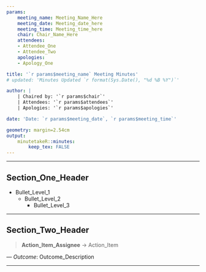 ```yaml
---
params:
    meeting_name: Meeting_Name_Here
    meeting_date: Meeting_date_here
    meeting_time: Meeting_time_here
    chair: Chair_Name_Here
    attendees:
    - Attendee_One
    - Attendee_Two
    apologies:
    - Apology_One

title: '`r params$meeting_name` Meeting Minutes'
# updated: 'Minutes Updated `r format(Sys.Date(), "%d %B %Y")`'

author: |
    | Chaired by: '`r params$chair`'
    | Attendees: '`r params$attendees`'
    | Apologies: '`r params$apologies`'

date: 'Date: `r params$meeting_date`, `r params$meeting_time`'

geometry: margin=2.54cm
output: 
    minutetakeR::minutes:
        keep_tex: FALSE
---
```


***
## Section_One_Header
* Bullet_Level_1
    + Bullet_Level_2
        - Bullet_Level_3

***

## Section_Two_Header

>**Action_Item_Assignee** -> Action_Item

--- *Outcome*: Outcome_Description

***


